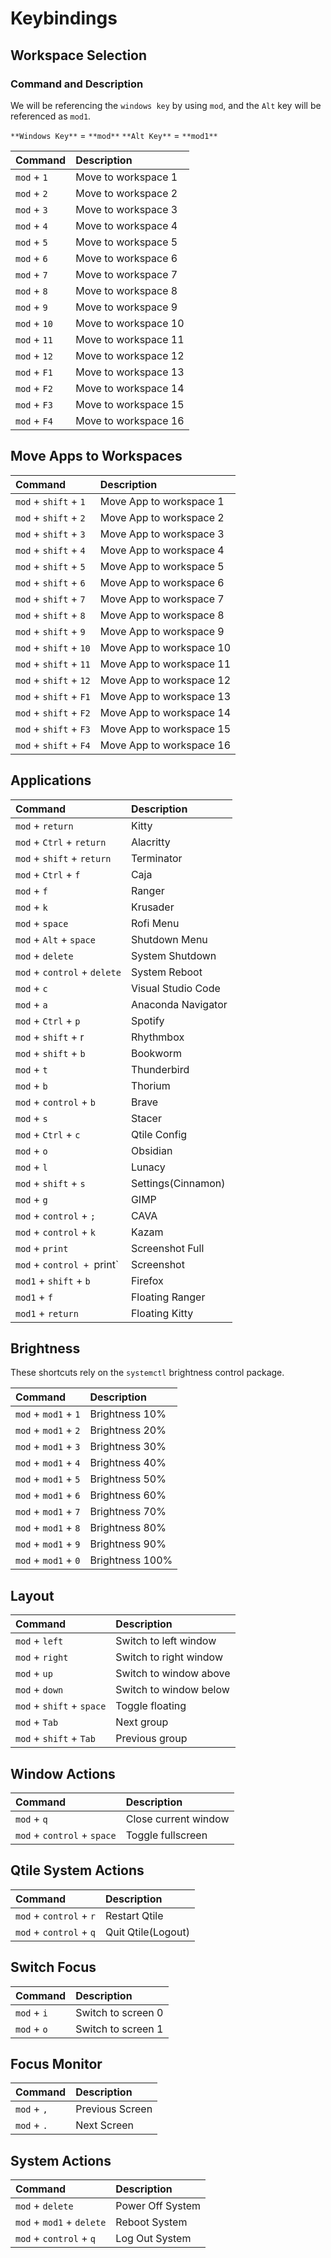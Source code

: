 # Keybindings

## Workspace Selection

### Command and Description

We will be referencing the `windows key` by using `mod`, and the `Alt` key will be referenced as `mod1`.

`**Windows Key**` = `**mod**`
`**Alt Key**` = `**mod1**`

| Command                           | Description                        |
|:---|:---|
| `mod` + `1`                       | Move to workspace 1                |
| `mod` + `2`                       | Move to workspace 2                |
| `mod` + `3`                       | Move to workspace 3                |
| `mod` + `4`                       | Move to workspace 4                |
| `mod` + `5`                       | Move to workspace 5                |
| `mod` + `6`                       | Move to workspace 6                |
| `mod` + `7`                       | Move to workspace 7                |
| `mod` + `8`                       | Move to workspace 8                |
| `mod` + `9`                       | Move to workspace 9                |
| `mod` + `10`                      | Move to workspace 10               |
| `mod` + `11`                      | Move to workspace 11               |
| `mod` + `12`                      | Move to workspace 12               |
| `mod` + `F1`                      | Move to workspace 13               |
| `mod` + `F2`                      | Move to workspace 14               |
| `mod` + `F3`                      | Move to workspace 15               |
| `mod` + `F4`                      | Move to workspace 16               |

## Move Apps to Workspaces

| Command                            | Description                        |
|:---|:---|
| `mod` + `shift` + `1`              | Move App to workspace 1            |
| `mod` + `shift` + `2`              | Move App to workspace 2            |
| `mod` + `shift` + `3`              | Move App to workspace 3            |
| `mod` + `shift` + `4`              | Move App to workspace 4            |
| `mod` + `shift` + `5`              | Move App to workspace 5            |
| `mod` + `shift` + `6`              | Move App to workspace 6            |
| `mod` + `shift` + `7`              | Move App to workspace 7            |
| `mod` + `shift` + `8`              | Move App to workspace 8            |
| `mod` + `shift` + `9`              | Move App to workspace 9            |
| `mod` + `shift` + `10`             | Move App to workspace 10           |
| `mod` + `shift` + `11`             | Move App to workspace 11           |
| `mod` + `shift` + `12`             | Move App to workspace 12           |
| `mod` + `shift` + `F1`             | Move App to workspace 13           |
| `mod` + `shift` + `F2`             | Move App to workspace 14           |
| `mod` + `shift` + `F3`             | Move App to workspace 15           |
| `mod` + `shift` + `F4`             | Move App to workspace 16           |

## Applications

| Command                           | Description                        |
|:---|:---|
| `mod` + `return`                  | Kitty                              |
| `mod` + `Ctrl` + `return`         | Alacritty                          |
| `mod` + `shift` + `return`        | Terminator                         |
| `mod` + `Ctrl` + `f`              | Caja                               |
| `mod` + `f`                       | Ranger                             |
| `mod` + `k`                       | Krusader                           |
| `mod` + `space`                   | Rofi Menu                          |
| `mod` + `Alt` + `space`           | Shutdown Menu                      |
| `mod` + `delete`                  | System Shutdown                    |
| `mod` + `control` + `delete`      | System Reboot                      |
| `mod` + `c`                       | Visual Studio Code                 |
| `mod` + `a`                       | Anaconda Navigator                 |
| `mod` + `Ctrl` + `p`              | Spotify                            |
| `mod` + `shift` + r               | Rhythmbox                          |
| `mod` + `shift` + `b`             | Bookworm                           |
| `mod` + `t`                       | Thunderbird                        |
| `mod` + `b`                       | Thorium                            |
| `mod` + `control` + `b`           | Brave                              |
| `mod` + `s`                       | Stacer                             |
| `mod` + `Ctrl` + `c`              | Qtile Config                       |
| `mod` + `o`                       | Obsidian                           |
| `mod` + `l`                       | Lunacy                             |
| `mod` + `shift` + `s`             | Settings(Cinnamon)                 |
| `mod` + `g`                       | GIMP                               |
| `mod` + `control` + `;`           | CAVA                               |
| `mod` + `control` + `k`           | Kazam                              |
| `mod` + `print`                   | Screenshot Full                    |
| `mod` + `control + `print`        | Screenshot                         |
| `mod1` + `shift` + `b`            | Firefox                            |
| `mod1` + `f`                      | Floating Ranger                    |
| `mod1` + `return`                 | Floating Kitty                     |

## Brightness

These shortcuts rely on the `systemctl` brightness control package.

| Command                           | Description                        |
|:---|:---|
| `mod` + `mod1` + `1`             | Brightness 10%                     |
| `mod` + `mod1` + `2`             | Brightness 20%                     |
| `mod` + `mod1` + `3`             | Brightness 30%                     |
| `mod` + `mod1` + `4`             | Brightness 40%                     |
| `mod` + `mod1` + `5`             | Brightness 50%                     |
| `mod` + `mod1` + `6`             | Brightness 60%                     |
| `mod` + `mod1` + `7`             | Brightness 70%                     |
| `mod` + `mod1` + `8`             | Brightness 80%                     |
| `mod` + `mod1` + `9`             | Brightness 90%                     |
| `mod` + `mod1` + `0`             | Brightness 100%                    |

## Layout

| Command                           | Description                        |
|:---|:---|
| `mod` + `left`                    | Switch to left window              |
| `mod` + `right`                   | Switch to right window             |
| `mod` + `up`                      | Switch to window above             |
| `mod` + `down`                    | Switch to window below             |
| `mod` + `shift` + `space`         | Toggle floating                    |
| `mod` + `Tab`                     | Next group                         |
| `mod` + `shift` + `Tab`           | Previous group                     |


## Window Actions

| Command                           | Description                        |
|:---|:---|
| `mod` + `q`                       | Close current window               |
| `mod` + `control` + `space`       | Toggle fullscreen                  |

## Qtile System Actions

| Command                           | Description                        |
|:---|:---|
| `mod` + `control` + `r`           | Restart Qtile                      |
| `mod` + `control` + `q`           | Quit Qtile(Logout)                 |

## Switch Focus

| Command                           | Description                        |
|:---|:---|
| `mod` + `i`                       | Switch to screen 0                 |
| `mod` + `o`                       | Switch to screen 1                 |

## Focus Monitor

| Command                           | Description                        |
|:---|:---|
| `mod` + `,`                       | Previous Screen                    |
| `mod` + `.`                       | Next Screen                        |


## System Actions

| Command                           | Description                        |
|:---|:---|
| `mod` + `delete`                  | Power Off System                   |
| `mod` + `mod1` + `delete`         | Reboot System                      |
| `mod` + `control` + `q`           | Log Out System                     |